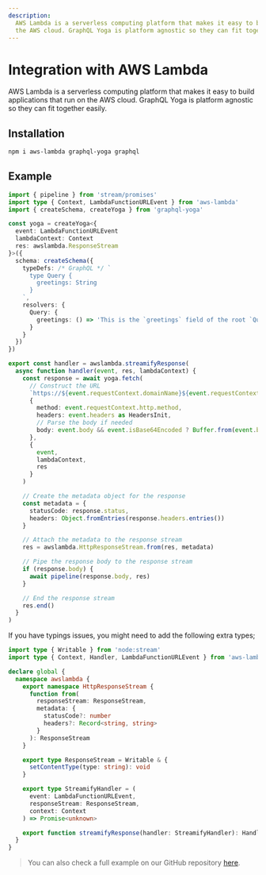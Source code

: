 ```yaml
---
description:
  AWS Lambda is a serverless computing platform that makes it easy to build applications that run on
  the AWS cloud. GraphQL Yoga is platform agnostic so they can fit together easily.
---
```


# Integration with AWS Lambda

AWS Lambda is a serverless computing platform that makes it easy to build applications that run on
the AWS cloud. GraphQL Yoga is platform agnostic so they can fit together easily.

## Installation

```sh npm2yarn
npm i aws-lambda graphql-yoga graphql
```

## Example

```ts filename="graphql.ts"
import { pipeline } from 'stream/promises'
import type { Context, LambdaFunctionURLEvent } from 'aws-lambda'
import { createSchema, createYoga } from 'graphql-yoga'

const yoga = createYoga<{
  event: LambdaFunctionURLEvent
  lambdaContext: Context
  res: awslambda.ResponseStream
}>({
  schema: createSchema({
    typeDefs: /* GraphQL */ `
      type Query {
        greetings: String
      }
    `,
    resolvers: {
      Query: {
        greetings: () => 'This is the `greetings` field of the root `Query` type'
      }
    }
  })
})

export const handler = awslambda.streamifyResponse(
  async function handler(event, res, lambdaContext) {
    const response = await yoga.fetch(
      // Construct the URL
      `https://${event.requestContext.domainName}${event.requestContext.http.path}?${event.rawQueryString}`,
      {
        method: event.requestContext.http.method,
        headers: event.headers as HeadersInit,
        // Parse the body if needed
        body: event.body && event.isBase64Encoded ? Buffer.from(event.body, 'base64') : event.body
      },
      {
        event,
        lambdaContext,
        res
      }
    )

    // Create the metadata object for the response
    const metadata = {
      statusCode: response.status,
      headers: Object.fromEntries(response.headers.entries())
    }

    // Attach the metadata to the response stream
    res = awslambda.HttpResponseStream.from(res, metadata)

    // Pipe the response body to the response stream
    if (response.body) {
      await pipeline(response.body, res)
    }

    // End the response stream
    res.end()
  }
)
```

If you have typings issues, you might need to add the following extra types;

```ts filename="awslambda.d.ts"
import type { Writable } from 'node:stream'
import type { Context, Handler, LambdaFunctionURLEvent } from 'aws-lambda'

declare global {
  namespace awslambda {
    export namespace HttpResponseStream {
      function from(
        responseStream: ResponseStream,
        metadata: {
          statusCode?: number
          headers?: Record<string, string>
        }
      ): ResponseStream
    }

    export type ResponseStream = Writable & {
      setContentType(type: string): void
    }

    export type StreamifyHandler = (
      event: LambdaFunctionURLEvent,
      responseStream: ResponseStream,
      context: Context
    ) => Promise<unknown>

    export function streamifyResponse(handler: StreamifyHandler): Handler<APIGatewayEvent>
  }
}
```

> You can also check a full example on our GitHub repository
> [here](https://github.com/graphql-hive/graphql-yoga/tree/main/examples/aws-lambda).

